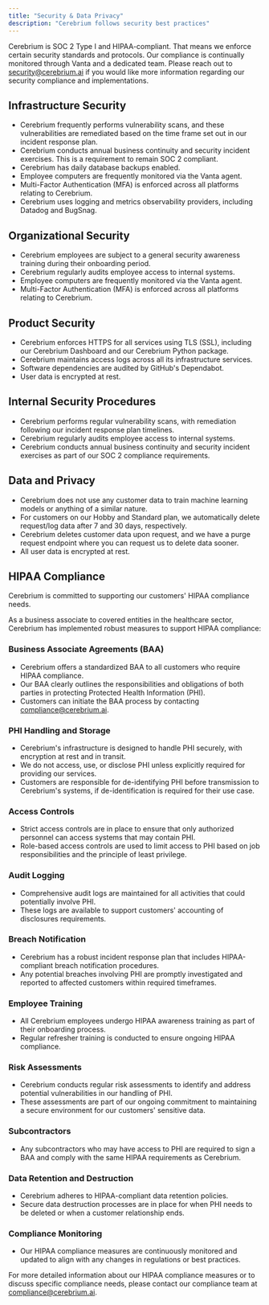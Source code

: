 ```yaml
---
title: "Security & Data Privacy"
description: "Cerebrium follows security best practices"
---
```


Cerebrium is SOC 2 Type I and HIPAA-compliant. That means we enforce certain security standards and protocols. Our compliance is continually monitored through Vanta and a dedicated team. Please reach out to security@cerebrium.ai if you would like more information regarding our security compliance and implementations.

## Infrastructure Security

- Cerebrium frequently performs vulnerability scans, and these vulnerabilities are remediated based on the time frame set out in our incident response plan.
- Cerebrium conducts annual business continuity and security incident exercises. This is a requirement to remain SOC 2 compliant.
- Cerebrium has daily database backups enabled.
- Employee computers are frequently monitored via the Vanta agent.
- Multi-Factor Authentication (MFA) is enforced across all platforms relating to Cerebrium.
- Cerebrium uses logging and metrics observability providers, including Datadog and BugSnag.

## Organizational Security

- Cerebrium employees are subject to a general security awareness training during their onboarding period.
- Cerebrium regularly audits employee access to internal systems.
- Employee computers are frequently monitored via the Vanta agent.
- Multi-Factor Authentication (MFA) is enforced across all platforms relating to Cerebrium.

## Product Security

- Cerebrium enforces HTTPS for all services using TLS (SSL), including our Cerebrium Dashboard and our Cerebrium Python package.
- Cerebrium maintains access logs across all its infrastructure services.
- Software dependencies are audited by GitHub's Dependabot.
- User data is encrypted at rest.

## Internal Security Procedures

- Cerebrium performs regular vulnerability scans, with remediation following our incident response plan timelines.
- Cerebrium regularly audits employee access to internal systems.
- Cerebrium conducts annual business continuity and security incident exercises as part of our SOC 2 compliance requirements.

## Data and Privacy

- Cerebrium does not use any customer data to train machine learning models or anything of a similar nature.
- For customers on our Hobby and Standard plan, we automatically delete request/log data after 7 and 30 days, respectively.
- Cerebrium deletes customer data upon request, and we have a purge request endpoint where you can request us to delete data sooner.
- All user data is encrypted at rest.

## HIPAA Compliance

Cerebrium is committed to supporting our customers' HIPAA compliance needs.

As a business associate to covered entities in the healthcare sector, Cerebrium has implemented robust measures to support HIPAA compliance:

### Business Associate Agreements (BAA)

- Cerebrium offers a standardized BAA to all customers who require HIPAA compliance.
- Our BAA clearly outlines the responsibilities and obligations of both parties in protecting Protected Health Information (PHI).
- Customers can initiate the BAA process by contacting compliance@cerebrium.ai.

### PHI Handling and Storage

- Cerebrium's infrastructure is designed to handle PHI securely, with encryption at rest and in transit.
- We do not access, use, or disclose PHI unless explicitly required for providing our services.
- Customers are responsible for de-identifying PHI before transmission to Cerebrium's systems, if de-identification is required for their use case.

### Access Controls

- Strict access controls are in place to ensure that only authorized personnel can access systems that may contain PHI.
- Role-based access controls are used to limit access to PHI based on job responsibilities and the principle of least privilege.

### Audit Logging

- Comprehensive audit logs are maintained for all activities that could potentially involve PHI.
- These logs are available to support customers' accounting of disclosures requirements.

### Breach Notification

- Cerebrium has a robust incident response plan that includes HIPAA-compliant breach notification procedures.
- Any potential breaches involving PHI are promptly investigated and reported to affected customers within required timeframes.

### Employee Training

- All Cerebrium employees undergo HIPAA awareness training as part of their onboarding process.
- Regular refresher training is conducted to ensure ongoing HIPAA compliance.

### Risk Assessments

- Cerebrium conducts regular risk assessments to identify and address potential vulnerabilities in our handling of PHI.
- These assessments are part of our ongoing commitment to maintaining a secure environment for our customers' sensitive data.

### Subcontractors

- Any subcontractors who may have access to PHI are required to sign a BAA and comply with the same HIPAA requirements as Cerebrium.

### Data Retention and Destruction

- Cerebrium adheres to HIPAA-compliant data retention policies.
- Secure data destruction processes are in place for when PHI needs to be deleted or when a customer relationship ends.

### Compliance Monitoring

- Our HIPAA compliance measures are continuously monitored and updated to align with any changes in regulations or best practices.

For more detailed information about our HIPAA compliance measures or to discuss specific compliance needs, please contact our compliance team at compliance@cerebrium.ai.
